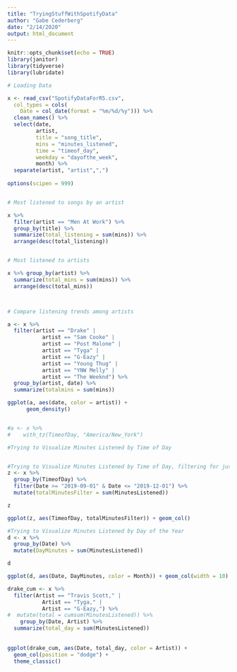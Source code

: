 ```yaml
---
title: "TryingStuffWithSpotifyData"
author: "Gabe Cederberg"
date: "2/14/2020"
output: html_document
---
```


```r
knitr::opts_chunk$set(echo = TRUE)
library(janitor)
library(tidyverse)
library(lubridate)
```

```r

# Loading Data

x <- read_csv("SpotifyDataForR5.csv",
  col_types = cols(
    Date = col_date(format = "%m/%d/%y"))) %>% 
  clean_names() %>% 
  select(date,
         artist, 
         title = "song_title",
         mins = "minutes_listened",
         time = "timeof_day",
         weekday = "dayofthe_week",
         month) %>% 
  separate(artist, "artist",",")
         
options(scipen = 999)


# Most listened to songs by an artist

x %>% 
  filter(artist == "Men At Work") %>% 
  group_by(title) %>% 
  summarize(total_listening = sum(mins)) %>% 
  arrange(desc(total_listening))


# Most listened to artists

x %>% group_by(artist) %>% 
  summarize(total_mins = sum(mins)) %>% 
  arrange(desc(total_mins))



# Compare listening trends among artists

a <- x %>% 
  filter(artist == "Drake" |
           artist == "Sam Cooke" |
           artist == "Post Malone" |
           artist == "Tyga" |
           artist == "G-Eazy" |
           artist == "Young Thug" |
           artist == "YNW Melly" |
           artist == "The Weeknd") %>% 
  group_by(artist, date) %>% 
  summarize(totalmins = sum(mins))

ggplot(a, aes(date, color = artist)) +
      geom_density() 


#a <- x %>% 
#    with_tz(TimeofDay, "America/New_York")
```


```r
#Trying to Visualize Minutes Listened by Time of Day



```


```r
#Trying to Visualize Minutes Listened by Time of Day, filtering for just EST
z <- x %>% 
  group_by(TimeofDay) %>% 
  filter(Date >= "2019-09-01" & Date <= "2019-12-01") %>% 
  mutate(totalMinutesFilter = sum(MinutesListened))

z

ggplot(z, aes(TimeofDay, totalMinutesFilter)) + geom_col()
```


```r
#Trying to Visualize Minutes Listened by Day of the Year
d <- x %>% 
  group_by(Date) %>% 
  mutate(DayMinutes = sum(MinutesListened))

d

ggplot(d, aes(Date, DayMinutes, color = Month)) + geom_col(width = 10)
```


```r
drake_cum <- x %>% 
  filter(Artist == "Travis Scott," |
           Artist == "Tyga," |
           Artist == "G-Eazy,") %>% 
#  mutate(total = cumsum(MinutesListened)) %>%
    group_by(Date, Artist) %>%
  summarize(total_day = sum(MinutesListened))
  
  
ggplot(drake_cum, aes(Date, total_day, color = Artist)) +
  geom_col(position = "dodge") +
  theme_classic()
```

